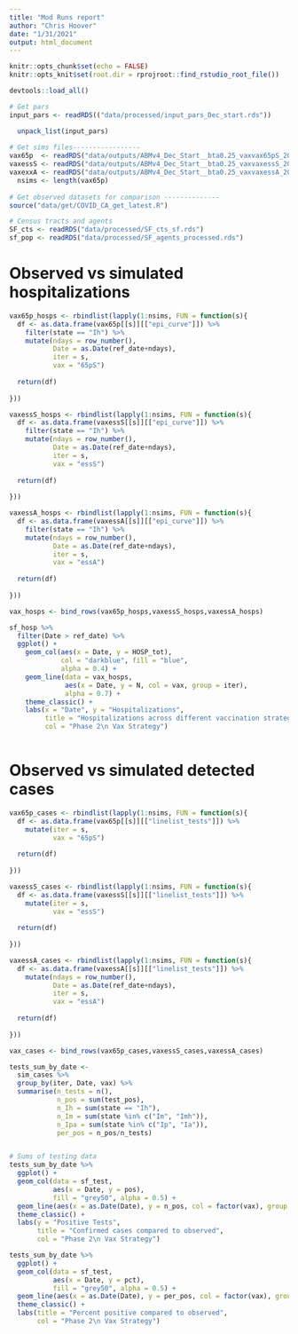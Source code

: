 ```yaml
---
title: "Mod Runs report"
author: "Chris Hoover"
date: "1/31/2021"
output: html_document
---
```


```r
knitr::opts_chunk$set(echo = FALSE)
knitr::opts_knit$set(root.dir = rprojroot::find_rstudio_root_file())

devtools::load_all()

```

```r
# Get pars
input_pars <- readRDS(("data/processed/input_pars_Dec_start.rds"))

  unpack_list(input_pars)
  
# Get sims files-----------------
vax65p  <- readRDS("data/outputs/ABMv4_Dec_Start__bta0.25_vaxvax65pS_2021-02-01.rds")
vaxessS <- readRDS("data/outputs/ABMv4_Dec_Start__bta0.25_vaxvaxessS_2021-02-01.rds")
vaxexxA <- readRDS("data/outputs/ABMv4_Dec_Start__bta0.25_vaxvaxessA_2021-02-01.rds")
  nsims <- length(vax65p)
  
# Get observed datasets for comparison --------------
source("data/get/COVID_CA_get_latest.R")

# Census tracts and agents
SF_cts <- readRDS("data/processed/SF_cts_sf.rds")
sf_pop <- readRDS("data/processed/SF_agents_processed.rds")

```

# Observed vs simulated hospitalizations  
```r
vax65p_hosps <- rbindlist(lapply(1:nsims, FUN = function(s){
  df <- as.data.frame(vax65p[[s]][["epi_curve"]]) %>% 
    filter(state == "Ih") %>% 
    mutate(ndays = row_number(),
           Date = as.Date(ref_date+ndays),
           iter = s,
           vax = "65pS")
  
  return(df)
  
}))

vaxessS_hosps <- rbindlist(lapply(1:nsims, FUN = function(s){
  df <- as.data.frame(vaxessS[[s]][["epi_curve"]]) %>% 
    filter(state == "Ih") %>% 
    mutate(ndays = row_number(),
           Date = as.Date(ref_date+ndays),
           iter = s,
           vax = "essS")
  
  return(df)
  
}))

vaxessA_hosps <- rbindlist(lapply(1:nsims, FUN = function(s){
  df <- as.data.frame(vaxessA[[s]][["epi_curve"]]) %>% 
    filter(state == "Ih") %>% 
    mutate(ndays = row_number(),
           Date = as.Date(ref_date+ndays),
           iter = s,
           vax = "essA")
  
  return(df)
  
}))

vax_hosps <- bind_rows(vax65p_hosps,vaxessS_hosps,vaxessA_hosps)

sf_hosp %>% 
  filter(Date > ref_date) %>% 
  ggplot() +
    geom_col(aes(x = Date, y = HOSP_tot), 
             col = "darkblue", fill = "blue",
             alpha = 0.4) +
    geom_line(data = vax_hosps,
              aes(x = Date, y = N, col = vax, group = iter),
              alpha = 0.7) +
    theme_classic() +
    labs(x = "Date", y = "Hospitalizations",
         title = "Hospitalizations across different vaccination strategies",
         col = "Phase 2\n Vax Strategy")
  
```

# Observed vs simulated detected cases  
```r
vax65p_cases <- rbindlist(lapply(1:nsims, FUN = function(s){
  df <- as.data.frame(vax65p[[s]][["linelist_tests"]]) %>% 
    mutate(iter = s,
           vax = "65pS")
  
  return(df)
  
}))

vaxessS_cases <- rbindlist(lapply(1:nsims, FUN = function(s){
  df <- as.data.frame(vaxessS[[s]][["linelist_tests"]]) %>% 
    mutate(iter = s,
           vax = "essS")
  
  return(df)
  
}))

vaxessA_cases <- rbindlist(lapply(1:nsims, FUN = function(s){
  df <- as.data.frame(vaxessA[[s]][["linelist_tests"]]) %>% 
    mutate(ndays = row_number(),
           Date = as.Date(ref_date+ndays),
           iter = s,
           vax = "essA")
  
  return(df)
  
}))

vax_cases <- bind_rows(vax65p_cases,vaxessS_cases,vaxessA_cases)

tests_sum_by_date <- 
  sim_cases %>% 
  group_by(iter, Date, vax) %>% 
  summarise(n_tests = n(),
            n_pos = sum(test_pos),
            n_Ih = sum(state == "Ih"),
            n_Im = sum(state %in% c("Im", "Imh")),
            n_Ipa = sum(state %in% c("Ip", "Ia")),
            per_pos = n_pos/n_tests)


# Sums of testing data
tests_sum_by_date %>% 
  ggplot() +
  geom_col(data = sf_test,
           aes(x = Date, y = pos),
           fill = "grey50", alpha = 0.5) +
  geom_line(aes(x = as.Date(Date), y = n_pos, col = factor(vax), group = iter)) +
  theme_classic() +
  labs(y = "Positive Tests",
       title = "Confirmed cases compared to observed",
       col = "Phase 2\n Vax Strategy")

tests_sum_by_date %>% 
  ggplot() +
  geom_col(data = sf_test,
           aes(x = Date, y = pct),
           fill = "grey50", alpha = 0.5) +
  geom_line(aes(x = as.Date(Date), y = per_pos, col = factor(vax), group = iter)) +
  theme_classic() +
  labs(title = "Percent positive compared to observed",
       col = "Phase 2\n Vax Strategy")
```


